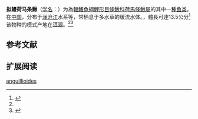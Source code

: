 {{Speciesbox 
| genus = Homatula
| species = anguillioides 
| status = NE
| status_system = IUCN3.1
| authority = [[Zhu_&_Wang|Zhu & Wang]],1985
| synonyms = *''Paracobitis anguillioides'',Zhu & Wang, 1985
}}

'''拟鳗荷马条鳅'''（[[学名|学名]]：{{lang|la|''Homatula anguillioides''}}）为為[[輻鰭魚綱|輻鰭魚綱]][[鯉形目|鯉形目]][[條鰍科|條鰍科]][[荷馬條鰍屬|荷馬條鰍屬]]的其中一[[種|種]][[鱼类|鱼类]]。在[[中国|中国]]，分布于[[澜沧江|澜沧江]]水系等，常栖息于多水草的缓流水体。，體長可達13.5公分<ref>{{cite web|url=http://wpbp.sinica.edu.tw/Summary/SpeciesSummary.php?id=60951&lang=chinese|title=Homatula anguillioides|access-date=2022-03-29|archive-date=2022-02-09|archive-url=https://web.archive.org/web/20220209071609/http://wpbp.sinica.edu.tw/Summary/SpeciesSummary.php?id=60951&lang=chinese}}</ref>该物种的模式产地在[[洱源|洱源]]。<ref name='id6344'/><ref name='id6344'>{{cite web| url =http://www.bioinfo.cn/db05/BjdwSpecies.php?action=view&id=6344| title =拟鳗副鳅| work =中国动物物种编目数据库| publisher =中国科学院微生物研究所| author =中国科学院动物研究所| accessdate =2009-04-11| deadurl =yes| archiveurl =https://web.archive.org/web/20160305105219/http://www.bioinfo.cn/db05/BjdwSpecies.php?action=view&id=6344| archivedate =2016-03-05}}</ref>

== 参考文献 ==
{{reflist}}

== 扩展阅读 ==
{{refbegin}}
{{wikispecies-inline|Paracobitis anguillioides|拟鳗副鳅}}
{{refend}}
{{Taxonbar|from=Q3767353}}

[[Category:副鳅属|anguillioides]]


{{鯉形目小作品}}